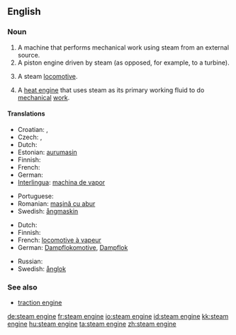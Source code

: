 ==English==

===Noun===
{{en-noun|sg=[[steam]] [[engine]]}}

# A machine that performs mechanical work using steam from an external source.
# A piston engine driven by steam (as opposed, for example, to a turbine).
# {{UK}} A steam [[locomotive]].
# {{rfd-redundant}} A [[heat engine]] that uses steam as its primary working fluid to do [[mechanical]] [[work]].


====Translations====
{{trans-top|machine}}
* Croatian: {{t-|hr|parni stroj|m}}, {{t-|hr|parostroj|m}}
* Czech: {{t-|cs|parní stroj|m}}, {{t-|cs|parostroj|m}}
* Dutch: {{t+|nl|stoommachine|f}}
* Estonian: [[aurumasin]]
* Finnish: {{t-|fi|höyrykone}}
* French: {{t+|fr|machine à vapeur|f}}
* German: {{t+|de|Dampfmaschine|f}}
* [[Interlingua]]: [[machina de vapor]]
{{trans-mid}}
* Portuguese: {{t+|pt|máquina a vapor|f}}
* Romanian: [[maşină cu abur]]
* Swedish: [[ångmaskin]] {{c}}
{{trans-bottom}}

{{trans-top|locomotive}}
* Dutch: {{t+|nl|stoomlocomotief}}
* Finnish: {{t-|fi|höyryveturi}}
* French: [[locomotive à vapeur]] {{f}}
* German: [[Dampflokomotive]], [[Dampflok]] {{f}}
{{trans-mid}}
* Russian: {{t+|ru|паровоз|sc=Cyrl}}
* Swedish: [[ånglok]] {{n}}
{{trans-bottom}}

===See also===
*[[traction engine]]

[[de:steam engine]]
[[fr:steam engine]]
[[io:steam engine]]
[[id:steam engine]]
[[kk:steam engine]]
[[hu:steam engine]]
[[ta:steam engine]]
[[zh:steam engine]]